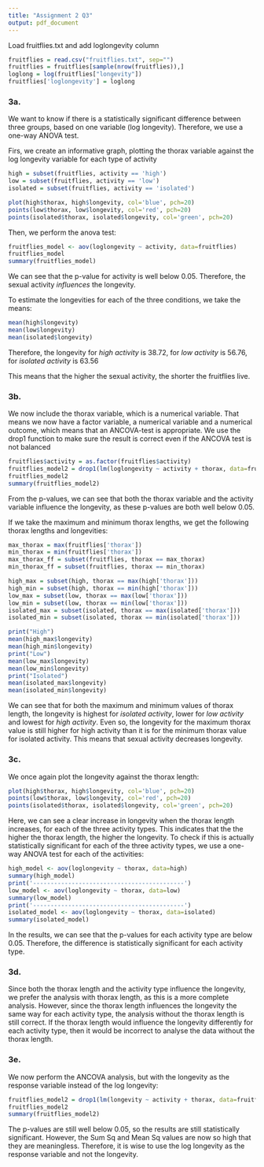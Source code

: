 ```yaml
---
title: "Assignment 2 Q3"
output: pdf_document
---
```


Load fruitflies.txt and add loglongevity column
```r
fruitflies = read.csv("fruitflies.txt", sep="")
fruitflies = fruitflies[sample(nrow(fruitflies)),]
loglong = log(fruitflies["longevity"])
fruitflies['loglongevity'] = loglong
```

### 3a.
We want to know if there is a statistically significant difference between three
groups, based on one variable (log longevity). Therefore, we use a one-way
ANOVA test. 

Firs, we create an informative graph, plotting the thorax variable against the
log longevity variable for each type of activity
```r
high = subset(fruitflies, activity == 'high')
low = subset(fruitflies, activity == 'low')
isolated = subset(fruitflies, activity == 'isolated')

plot(high$thorax, high$longevity, col='blue', pch=20)
points(low$thorax, low$longevity, col='red', pch=20)
points(isolated$thorax, isolated$longevity, col='green', pch=20)
```
Then, we perform the anova test:
```r
fruitflies_model <- aov(loglongevity ~ activity, data=fruitflies)
fruitflies_model
summary(fruitflies_model)
```

We can see that the p-value for activity is well below 0.05. Therefore, the sexual activity *influences* the longevity.

To estimate the longevities for each of the three conditions,
we take the means:
```r
mean(high$longevity)
mean(low$longevity)
mean(isolated$longevity)
```

Therefore, the longevity 
for *high activity* is 38.72, 
for *low activity* is 56.76,
for *isolated activity* is 63.56

This means that the higher the sexual activity, the shorter the fruitflies live.


### 3b.
We now include the thorax variable, which is a numerical variable. That means we now have a factor variable, a numerical variable and a numerical outcome, which means that an ANCOVA-test is appropriate. We use
the drop1 function to make sure the result is correct even if the ANCOVA test is not balanced

```r
fruitflies$activity = as.factor(fruitflies$activity)
fruitflies_model2 = drop1(lm(loglongevity ~ activity + thorax, data=fruitflies), test="F")
fruitflies_model2
summary(fruitflies_model2)
```

From the p-values, we can see that both the thorax variable and the activity variable influence the longevity, as these p-values are both well below 0.05.

If we take the maximum and minimum thorax lengths, we get the following thorax lengths and longevities:

```r
max_thorax = max(fruitflies['thorax'])
min_thorax = min(fruitflies['thorax'])
max_thorax_ff = subset(fruitflies, thorax == max_thorax)
min_thorax_ff = subset(fruitflies, thorax == min_thorax)

high_max = subset(high, thorax == max(high['thorax']))
high_min = subset(high, thorax == min(high['thorax']))
low_max = subset(low, thorax == max(low['thorax']))
low_min = subset(low, thorax == min(low['thorax']))
isolated_max = subset(isolated, thorax == max(isolated['thorax']))
isolated_min = subset(isolated, thorax == min(isolated['thorax']))

print("High")
mean(high_max$longevity)
mean(high_min$longevity)
print("Low")
mean(low_max$longevity)
mean(low_min$longevity)
print("Isolated")
mean(isolated_max$longevity)
mean(isolated_min$longevity)
```
We can see that for both the maximum and minimum values of thorax length, the longevity is highest for *isolated activity*, lower for *low activity* and lowest for *high activity*. Even so, the longevity for the maximum thorax value is still higher for high activity than it is for the minimum thorax value for isolated activity. This means that sexual activity decreases longevity. 

### 3c.
We once again plot the longevity against the thorax length:
```r
plot(high$thorax, high$longevity, col='blue', pch=20)
points(low$thorax, low$longevity, col='red', pch=20)
points(isolated$thorax, isolated$longevity, col='green', pch=20)
```
Here, we can see a clear increase in longevity when the thorax length increases, for each of the three activity types. This indicates that the the higher the thorax length, the higher the longevity. To check if this is actually statistically significant for each of the three activity types, we use a one-way ANOVA test for each of the activities:
```r
high_model <- aov(loglongevity ~ thorax, data=high)
summary(high_model)
print('-------------------------------------------')
low_model <- aov(loglongevity ~ thorax, data=low)
summary(low_model)
print('-------------------------------------------')
isolated_model <- aov(loglongevity ~ thorax, data=isolated)
summary(isolated_model)
```
In the results, we can see that the p-values for each activity type are below 0.05. Therefore, the difference is statistically significant for each activity type. 

### 3d.
Since both the thorax length and the activity type influence the longevity, we prefer the analysis with thorax length, as this is a more complete analysis. However, since the thorax length influences the longevity the same way for each activity type, the analysis without the thorax length is still correct. If the thorax length would influence the longevity differently for each activity type, then it would be incorrect to analyse the data without the thorax length.


### 3e.
We now perform the ANCOVA analysis, but with the longevity as the response variable instead of the log longevity:
```r
fruitflies_model2 = drop1(lm(longevity ~ activity + thorax, data=fruitflies), test="F")
fruitflies_model2
summary(fruitflies_model2)
```

The p-values are still well below 0.05, so the results are still statistically significant. However, the Sum Sq and Mean Sq values are now so high that they are meaningless. Therefore, it is wise to use the log longevity as the response variable and not the longevity.













